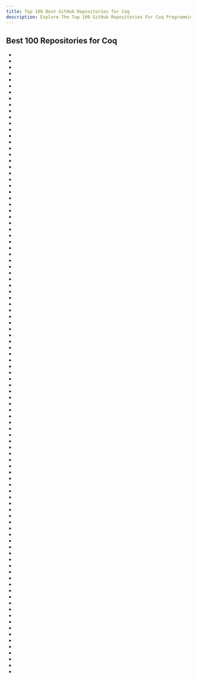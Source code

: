 ```yaml
---
title: Top 100 Best GitHub Repositories for Coq
description: Explore The Top 100 GitHub Repositories For Coq Programming Languages Listed Ranked By Most Stargazers And Forks By GitHub Community.
---
```


## Best 100 Repositories for Coq

- <Badge owner="AbsInt" repoName="CompCert" stars="https://img.shields.io/github/stars/AbsInt/CompCert?style=flat&logoSize=auto" forks="https://img.shields.io/github/forks/AbsInt/CompCert?style=flat&logoSize=auto"/>
- <Badge owner="gustavo-depaula" repoName="stalin-sort" stars="https://img.shields.io/github/stars/gustavo-depaula/stalin-sort?style=flat&logoSize=auto" forks="https://img.shields.io/github/forks/gustavo-depaula/stalin-sort?style=flat&logoSize=auto"/>
- <Badge owner="HoTT" repoName="Coq-HoTT" stars="https://img.shields.io/github/stars/HoTT/Coq-HoTT?style=flat&logoSize=auto" forks="https://img.shields.io/github/forks/HoTT/Coq-HoTT?style=flat&logoSize=auto"/>
- <Badge owner="UniMath" repoName="UniMath" stars="https://img.shields.io/github/stars/UniMath/UniMath?style=flat&logoSize=auto" forks="https://img.shields.io/github/forks/UniMath/UniMath?style=flat&logoSize=auto"/>
- <Badge owner="magmide" repoName="magmide" stars="https://img.shields.io/github/stars/magmide/magmide?style=flat&logoSize=auto" forks="https://img.shields.io/github/forks/magmide/magmide?style=flat&logoSize=auto"/>
- <Badge owner="jwiegley" repoName="category-theory" stars="https://img.shields.io/github/stars/jwiegley/category-theory?style=flat&logoSize=auto" forks="https://img.shields.io/github/forks/jwiegley/category-theory?style=flat&logoSize=auto"/>
- <Badge owner="mit-plv" repoName="fiat-crypto" stars="https://img.shields.io/github/stars/mit-plv/fiat-crypto?style=flat&logoSize=auto" forks="https://img.shields.io/github/forks/mit-plv/fiat-crypto?style=flat&logoSize=auto"/>
- <Badge owner="achlipala" repoName="frap" stars="https://img.shields.io/github/stars/achlipala/frap?style=flat&logoSize=auto" forks="https://img.shields.io/github/forks/achlipala/frap?style=flat&logoSize=auto"/>
- <Badge owner="uwplse" repoName="verdi" stars="https://img.shields.io/github/stars/uwplse/verdi?style=flat&logoSize=auto" forks="https://img.shields.io/github/forks/uwplse/verdi?style=flat&logoSize=auto"/>
- <Badge owner="math-comp" repoName="math-comp" stars="https://img.shields.io/github/stars/math-comp/math-comp?style=flat&logoSize=auto" forks="https://img.shields.io/github/forks/math-comp/math-comp?style=flat&logoSize=auto"/>
- <Badge owner="coq-community" repoName="coq-tricks" stars="https://img.shields.io/github/stars/coq-community/coq-tricks?style=flat&logoSize=auto" forks="https://img.shields.io/github/forks/coq-community/coq-tricks?style=flat&logoSize=auto"/>
- <Badge owner="riscv" repoName="sail-riscv" stars="https://img.shields.io/github/stars/riscv/sail-riscv?style=flat&logoSize=auto" forks="https://img.shields.io/github/forks/riscv/sail-riscv?style=flat&logoSize=auto"/>
- <Badge owner="PrincetonUniversity" repoName="VST" stars="https://img.shields.io/github/stars/PrincetonUniversity/VST?style=flat&logoSize=auto" forks="https://img.shields.io/github/forks/PrincetonUniversity/VST?style=flat&logoSize=auto"/>
- <Badge owner="formal-land" repoName="coq-of-rust" stars="https://img.shields.io/github/stars/formal-land/coq-of-rust?style=flat&logoSize=auto" forks="https://img.shields.io/github/forks/formal-land/coq-of-rust?style=flat&logoSize=auto"/>
- <Badge owner="princeton-vl" repoName="CoqGym" stars="https://img.shields.io/github/stars/princeton-vl/CoqGym?style=flat&logoSize=auto" forks="https://img.shields.io/github/forks/princeton-vl/CoqGym?style=flat&logoSize=auto"/>
- <Badge owner="MetaCoq" repoName="metacoq" stars="https://img.shields.io/github/stars/MetaCoq/metacoq?style=flat&logoSize=auto" forks="https://img.shields.io/github/forks/MetaCoq/metacoq?style=flat&logoSize=auto"/>
- <Badge owner="mit-plv" repoName="bedrock2" stars="https://img.shields.io/github/stars/mit-plv/bedrock2?style=flat&logoSize=auto" forks="https://img.shields.io/github/forks/mit-plv/bedrock2?style=flat&logoSize=auto"/>
- <Badge owner="stepchowfun" repoName="proofs" stars="https://img.shields.io/github/stars/stepchowfun/proofs?style=flat&logoSize=auto" forks="https://img.shields.io/github/forks/stepchowfun/proofs?style=flat&logoSize=auto"/>
- <Badge owner="antalsz" repoName="hs-to-coq" stars="https://img.shields.io/github/stars/antalsz/hs-to-coq?style=flat&logoSize=auto" forks="https://img.shields.io/github/forks/antalsz/hs-to-coq?style=flat&logoSize=auto"/>
- <Badge owner="jasmin-lang" repoName="jasmin" stars="https://img.shields.io/github/stars/jasmin-lang/jasmin?style=flat&logoSize=auto" forks="https://img.shields.io/github/forks/jasmin-lang/jasmin?style=flat&logoSize=auto"/>
- <Badge owner="QuickChick" repoName="QuickChick" stars="https://img.shields.io/github/stars/QuickChick/QuickChick?style=flat&logoSize=auto" forks="https://img.shields.io/github/forks/QuickChick/QuickChick?style=flat&logoSize=auto"/>
- <Badge owner="hacspec" repoName="hacspec" stars="https://img.shields.io/github/stars/hacspec/hacspec?style=flat&logoSize=auto" forks="https://img.shields.io/github/forks/hacspec/hacspec?style=flat&logoSize=auto"/>
- <Badge owner="UniMath" repoName="Foundations" stars="https://img.shields.io/github/stars/UniMath/Foundations?style=flat&logoSize=auto" forks="https://img.shields.io/github/forks/UniMath/Foundations?style=flat&logoSize=auto"/>
- <Badge owner="mit-pdos" repoName="fscq" stars="https://img.shields.io/github/stars/mit-pdos/fscq?style=flat&logoSize=auto" forks="https://img.shields.io/github/forks/mit-pdos/fscq?style=flat&logoSize=auto"/>
- <Badge owner="mattam82" repoName="Coq-Equations" stars="https://img.shields.io/github/stars/mattam82/Coq-Equations?style=flat&logoSize=auto" forks="https://img.shields.io/github/forks/mattam82/Coq-Equations?style=flat&logoSize=auto"/>
- <Badge owner="lulinchen" repoName="cnn_open" stars="https://img.shields.io/github/stars/lulinchen/cnn_open?style=flat&logoSize=auto" forks="https://img.shields.io/github/forks/lulinchen/cnn_open?style=flat&logoSize=auto"/>
- <Badge owner="math-comp" repoName="analysis" stars="https://img.shields.io/github/stars/math-comp/analysis?style=flat&logoSize=auto" forks="https://img.shields.io/github/forks/math-comp/analysis?style=flat&logoSize=auto"/>
- <Badge owner="DeepSpec" repoName="InteractionTrees" stars="https://img.shields.io/github/stars/DeepSpec/InteractionTrees?style=flat&logoSize=auto" forks="https://img.shields.io/github/forks/DeepSpec/InteractionTrees?style=flat&logoSize=auto"/>
- <Badge owner="sifive" repoName="Kami" stars="https://img.shields.io/github/stars/sifive/Kami?style=flat&logoSize=auto" forks="https://img.shields.io/github/forks/sifive/Kami?style=flat&logoSize=auto"/>
- <Badge owner="jscert" repoName="jscert" stars="https://img.shields.io/github/stars/jscert/jscert?style=flat&logoSize=auto" forks="https://img.shields.io/github/forks/jscert/jscert?style=flat&logoSize=auto"/>
- <Badge owner="GeoCoq" repoName="GeoCoq" stars="https://img.shields.io/github/stars/GeoCoq/GeoCoq?style=flat&logoSize=auto" forks="https://img.shields.io/github/forks/GeoCoq/GeoCoq?style=flat&logoSize=auto"/>
- <Badge owner="uwplse" repoName="verdi-raft" stars="https://img.shields.io/github/stars/uwplse/verdi-raft?style=flat&logoSize=auto" forks="https://img.shields.io/github/forks/uwplse/verdi-raft?style=flat&logoSize=auto"/>
- <Badge owner="clarus" repoName="coq-chick-blog" stars="https://img.shields.io/github/stars/clarus/coq-chick-blog?style=flat&logoSize=auto" forks="https://img.shields.io/github/forks/clarus/coq-chick-blog?style=flat&logoSize=auto"/>
- <Badge owner="jwiegley" repoName="coq-haskell" stars="https://img.shields.io/github/stars/jwiegley/coq-haskell?style=flat&logoSize=auto" forks="https://img.shields.io/github/forks/jwiegley/coq-haskell?style=flat&logoSize=auto"/>
- <Badge owner="coq-community" repoName="fourcolor" stars="https://img.shields.io/github/stars/coq-community/fourcolor?style=flat&logoSize=auto" forks="https://img.shields.io/github/forks/coq-community/fourcolor?style=flat&logoSize=auto"/>
- <Badge owner="coq-community" repoName="math-classes" stars="https://img.shields.io/github/stars/coq-community/math-classes?style=flat&logoSize=auto" forks="https://img.shields.io/github/forks/coq-community/math-classes?style=flat&logoSize=auto"/>
- <Badge owner="ilyasergey" repoName="pnp" stars="https://img.shields.io/github/stars/ilyasergey/pnp?style=flat&logoSize=auto" forks="https://img.shields.io/github/forks/ilyasergey/pnp?style=flat&logoSize=auto"/>
- <Badge owner="accordproject" repoName="ergo" stars="https://img.shields.io/github/stars/accordproject/ergo?style=flat&logoSize=auto" forks="https://img.shields.io/github/forks/accordproject/ergo?style=flat&logoSize=auto"/>
- <Badge owner="mit-pdos" repoName="perennial" stars="https://img.shields.io/github/stars/mit-pdos/perennial?style=flat&logoSize=auto" forks="https://img.shields.io/github/forks/mit-pdos/perennial?style=flat&logoSize=auto"/>
- <Badge owner="ccz181078" repoName="Coq-BB5" stars="https://img.shields.io/github/stars/ccz181078/Coq-BB5?style=flat&logoSize=auto" forks="https://img.shields.io/github/forks/ccz181078/Coq-BB5?style=flat&logoSize=auto"/>
- <Badge owner="mit-plv" repoName="fiat" stars="https://img.shields.io/github/stars/mit-plv/fiat?style=flat&logoSize=auto" forks="https://img.shields.io/github/forks/mit-plv/fiat?style=flat&logoSize=auto"/>
- <Badge owner="discus-lang" repoName="iron" stars="https://img.shields.io/github/stars/discus-lang/iron?style=flat&logoSize=auto" forks="https://img.shields.io/github/forks/discus-lang/iron?style=flat&logoSize=auto"/>
- <Badge owner="mit-plv" repoName="kami" stars="https://img.shields.io/github/stars/mit-plv/kami?style=flat&logoSize=auto" forks="https://img.shields.io/github/forks/mit-plv/kami?style=flat&logoSize=auto"/>
- <Badge owner="Lysxia" repoName="advent-of-coq-2018" stars="https://img.shields.io/github/stars/Lysxia/advent-of-coq-2018?style=flat&logoSize=auto" forks="https://img.shields.io/github/forks/Lysxia/advent-of-coq-2018?style=flat&logoSize=auto"/>
- <Badge owner="LPCIC" repoName="coq-elpi" stars="https://img.shields.io/github/stars/LPCIC/coq-elpi?style=flat&logoSize=auto" forks="https://img.shields.io/github/forks/LPCIC/coq-elpi?style=flat&logoSize=auto"/>
- <Badge owner="mit-plv" repoName="koika" stars="https://img.shields.io/github/stars/mit-plv/koika?style=flat&logoSize=auto" forks="https://img.shields.io/github/forks/mit-plv/koika?style=flat&logoSize=auto"/>
- <Badge owner="CertiCoq" repoName="certicoq" stars="https://img.shields.io/github/stars/CertiCoq/certicoq?style=flat&logoSize=auto" forks="https://img.shields.io/github/forks/CertiCoq/certicoq?style=flat&logoSize=auto"/>
- <Badge owner="ejgallego" repoName="coq-serapi" stars="https://img.shields.io/github/stars/ejgallego/coq-serapi?style=flat&logoSize=auto" forks="https://img.shields.io/github/forks/ejgallego/coq-serapi?style=flat&logoSize=auto"/>
- <Badge owner="coq-community" repoName="coq-ext-lib" stars="https://img.shields.io/github/stars/coq-community/coq-ext-lib?style=flat&logoSize=auto" forks="https://img.shields.io/github/forks/coq-community/coq-ext-lib?style=flat&logoSize=auto"/>
- <Badge owner="project-oak" repoName="silveroak" stars="https://img.shields.io/github/stars/project-oak/silveroak?style=flat&logoSize=auto" forks="https://img.shields.io/github/forks/project-oak/silveroak?style=flat&logoSize=auto"/>
- <Badge owner="verse-lab" repoName="ceramist" stars="https://img.shields.io/github/stars/verse-lab/ceramist?style=flat&logoSize=auto" forks="https://img.shields.io/github/forks/verse-lab/ceramist?style=flat&logoSize=auto"/>
- <Badge owner="AU-COBRA" repoName="ConCert" stars="https://img.shields.io/github/stars/AU-COBRA/ConCert?style=flat&logoSize=auto" forks="https://img.shields.io/github/forks/AU-COBRA/ConCert?style=flat&logoSize=auto"/>
- <Badge owner="UniMath" repoName="TypeTheory" stars="https://img.shields.io/github/stars/UniMath/TypeTheory?style=flat&logoSize=auto" forks="https://img.shields.io/github/forks/UniMath/TypeTheory?style=flat&logoSize=auto"/>
- <Badge owner="verse-lab" repoName="toychain" stars="https://img.shields.io/github/stars/verse-lab/toychain?style=flat&logoSize=auto" forks="https://img.shields.io/github/forks/verse-lab/toychain?style=flat&logoSize=auto"/>
- <Badge owner="coq-community" repoName="coq-art" stars="https://img.shields.io/github/stars/coq-community/coq-art?style=flat&logoSize=auto" forks="https://img.shields.io/github/forks/coq-community/coq-art?style=flat&logoSize=auto"/>
- <Badge owner="mit-plv" repoName="riscv-coq" stars="https://img.shields.io/github/stars/mit-plv/riscv-coq?style=flat&logoSize=auto" forks="https://img.shields.io/github/forks/mit-plv/riscv-coq?style=flat&logoSize=auto"/>
- <Badge owner="PrimeMHD" repoName="FPGA_ThreeLevelStorage" stars="https://img.shields.io/github/stars/PrimeMHD/FPGA_ThreeLevelStorage?style=flat&logoSize=auto" forks="https://img.shields.io/github/forks/PrimeMHD/FPGA_ThreeLevelStorage?style=flat&logoSize=auto"/>
- <Badge owner="uds-psl" repoName="coq-library-undecidability" stars="https://img.shields.io/github/stars/uds-psl/coq-library-undecidability?style=flat&logoSize=auto" forks="https://img.shields.io/github/forks/uds-psl/coq-library-undecidability?style=flat&logoSize=auto"/>
- <Badge owner="coq-community" repoName="corn" stars="https://img.shields.io/github/stars/coq-community/corn?style=flat&logoSize=auto" forks="https://img.shields.io/github/forks/coq-community/corn?style=flat&logoSize=auto"/>
- <Badge owner="Ptival" repoName="PeaCoq" stars="https://img.shields.io/github/stars/Ptival/PeaCoq?style=flat&logoSize=auto" forks="https://img.shields.io/github/forks/Ptival/PeaCoq?style=flat&logoSize=auto"/>
- <Badge owner="jonleivent" repoName="mindless-coding" stars="https://img.shields.io/github/stars/jonleivent/mindless-coding?style=flat&logoSize=auto" forks="https://img.shields.io/github/forks/jonleivent/mindless-coding?style=flat&logoSize=auto"/>
- <Badge owner="jwiegley" repoName="coq-pipes" stars="https://img.shields.io/github/stars/jwiegley/coq-pipes?style=flat&logoSize=auto" forks="https://img.shields.io/github/forks/jwiegley/coq-pipes?style=flat&logoSize=auto"/>
- <Badge owner="sec-bit" repoName="tokenlibs-with-proofs" stars="https://img.shields.io/github/stars/sec-bit/tokenlibs-with-proofs?style=flat&logoSize=auto" forks="https://img.shields.io/github/forks/sec-bit/tokenlibs-with-proofs?style=flat&logoSize=auto"/>
- <Badge owner="DistributedComponents" repoName="disel" stars="https://img.shields.io/github/stars/DistributedComponents/disel?style=flat&logoSize=auto" forks="https://img.shields.io/github/forks/DistributedComponents/disel?style=flat&logoSize=auto"/>
- <Badge owner="WasmCert" repoName="WasmCert-Coq" stars="https://img.shields.io/github/stars/WasmCert/WasmCert-Coq?style=flat&logoSize=auto" forks="https://img.shields.io/github/forks/WasmCert/WasmCert-Coq?style=flat&logoSize=auto"/>
- <Badge owner="amintimany" repoName="Categories" stars="https://img.shields.io/github/stars/amintimany/Categories?style=flat&logoSize=auto" forks="https://img.shields.io/github/forks/amintimany/Categories?style=flat&logoSize=auto"/>
- <Badge owner="clarus" repoName="falso" stars="https://img.shields.io/github/stars/clarus/falso?style=flat&logoSize=auto" forks="https://img.shields.io/github/forks/clarus/falso?style=flat&logoSize=auto"/>
- <Badge owner="inQWIRE" repoName="QWIRE" stars="https://img.shields.io/github/stars/inQWIRE/QWIRE?style=flat&logoSize=auto" forks="https://img.shields.io/github/forks/inQWIRE/QWIRE?style=flat&logoSize=auto"/>
- <Badge owner="TheoWinterhalter" repoName="formal-type-theory" stars="https://img.shields.io/github/stars/TheoWinterhalter/formal-type-theory?style=flat&logoSize=auto" forks="https://img.shields.io/github/forks/TheoWinterhalter/formal-type-theory?style=flat&logoSize=auto"/>
- <Badge owner="robbertkrebbers" repoName="ch2o" stars="https://img.shields.io/github/stars/robbertkrebbers/ch2o?style=flat&logoSize=auto" forks="https://img.shields.io/github/forks/robbertkrebbers/ch2o?style=flat&logoSize=auto"/>
- <Badge owner="ymherklotz" repoName="vericert" stars="https://img.shields.io/github/stars/ymherklotz/vericert?style=flat&logoSize=auto" forks="https://img.shields.io/github/forks/ymherklotz/vericert?style=flat&logoSize=auto"/>
- <Badge owner="TiarkRompf" repoName="collapsing-towers" stars="https://img.shields.io/github/stars/TiarkRompf/collapsing-towers?style=flat&logoSize=auto" forks="https://img.shields.io/github/forks/TiarkRompf/collapsing-towers?style=flat&logoSize=auto"/>
- <Badge owner="coq-community" repoName="coq-dpdgraph" stars="https://img.shields.io/github/stars/coq-community/coq-dpdgraph?style=flat&logoSize=auto" forks="https://img.shields.io/github/forks/coq-community/coq-dpdgraph?style=flat&logoSize=auto"/>
- <Badge owner="DeepSpec" repoName="dsss17" stars="https://img.shields.io/github/stars/DeepSpec/dsss17?style=flat&logoSize=auto" forks="https://img.shields.io/github/forks/DeepSpec/dsss17?style=flat&logoSize=auto"/>
- <Badge owner="coq-concurrency" repoName="pluto" stars="https://img.shields.io/github/stars/coq-concurrency/pluto?style=flat&logoSize=auto" forks="https://img.shields.io/github/forks/coq-concurrency/pluto?style=flat&logoSize=auto"/>
- <Badge owner="TiarkRompf" repoName="minidot" stars="https://img.shields.io/github/stars/TiarkRompf/minidot?style=flat&logoSize=auto" forks="https://img.shields.io/github/forks/TiarkRompf/minidot?style=flat&logoSize=auto"/>
- <Badge owner="uds-psl" repoName="MPCTT" stars="https://img.shields.io/github/stars/uds-psl/MPCTT?style=flat&logoSize=auto" forks="https://img.shields.io/github/forks/uds-psl/MPCTT?style=flat&logoSize=auto"/>
- <Badge owner="inQWIRE" repoName="SQIR" stars="https://img.shields.io/github/stars/inQWIRE/SQIR?style=flat&logoSize=auto" forks="https://img.shields.io/github/forks/inQWIRE/SQIR?style=flat&logoSize=auto"/>
- <Badge owner="pi8027" repoName="lambda-calculus" stars="https://img.shields.io/github/stars/pi8027/lambda-calculus?style=flat&logoSize=auto" forks="https://img.shields.io/github/forks/pi8027/lambda-calculus?style=flat&logoSize=auto"/>
- <Badge owner="plclub" repoName="hs-to-coq" stars="https://img.shields.io/github/stars/plclub/hs-to-coq?style=flat&logoSize=auto" forks="https://img.shields.io/github/forks/plclub/hs-to-coq?style=flat&logoSize=auto"/>
- <Badge owner="UniMath" repoName="Schools" stars="https://img.shields.io/github/stars/UniMath/Schools?style=flat&logoSize=auto" forks="https://img.shields.io/github/forks/UniMath/Schools?style=flat&logoSize=auto"/>
- <Badge owner="gtjennings1" repoName="UPDuino_v2_0" stars="https://img.shields.io/github/stars/gtjennings1/UPDuino_v2_0?style=flat&logoSize=auto" forks="https://img.shields.io/github/forks/gtjennings1/UPDuino_v2_0?style=flat&logoSize=auto"/>
- <Badge owner="plclub" repoName="metalib" stars="https://img.shields.io/github/stars/plclub/metalib?style=flat&logoSize=auto" forks="https://img.shields.io/github/forks/plclub/metalib?style=flat&logoSize=auto"/>
- <Badge owner="sfja" repoName="sfja" stars="https://img.shields.io/github/stars/sfja/sfja?style=flat&logoSize=auto" forks="https://img.shields.io/github/forks/sfja/sfja?style=flat&logoSize=auto"/>
- <Badge owner="ml4tp" repoName="gamepad" stars="https://img.shields.io/github/stars/ml4tp/gamepad?style=flat&logoSize=auto" forks="https://img.shields.io/github/forks/ml4tp/gamepad?style=flat&logoSize=auto"/>
- <Badge owner="bedrocksystems" repoName="BRiCk" stars="https://img.shields.io/github/stars/bedrocksystems/BRiCk?style=flat&logoSize=auto" forks="https://img.shields.io/github/forks/bedrocksystems/BRiCk?style=flat&logoSize=auto"/>
- <Badge owner="imdea-software" repoName="htt" stars="https://img.shields.io/github/stars/imdea-software/htt?style=flat&logoSize=auto" forks="https://img.shields.io/github/forks/imdea-software/htt?style=flat&logoSize=auto"/>
- <Badge owner="affeldt-aist" repoName="monae" stars="https://img.shields.io/github/stars/affeldt-aist/monae?style=flat&logoSize=auto" forks="https://img.shields.io/github/forks/affeldt-aist/monae?style=flat&logoSize=auto"/>
- <Badge owner="coq-community" repoName="hydra-battles" stars="https://img.shields.io/github/stars/coq-community/hydra-battles?style=flat&logoSize=auto" forks="https://img.shields.io/github/forks/coq-community/hydra-battles?style=flat&logoSize=auto"/>
- <Badge owner="coq-community" repoName="coqeal" stars="https://img.shields.io/github/stars/coq-community/coqeal?style=flat&logoSize=auto" forks="https://img.shields.io/github/forks/coq-community/coqeal?style=flat&logoSize=auto"/>
- <Badge owner="IBM" repoName="FormalML" stars="https://img.shields.io/github/stars/IBM/FormalML?style=flat&logoSize=auto" forks="https://img.shields.io/github/forks/IBM/FormalML?style=flat&logoSize=auto"/>
- <Badge owner="coq-contribs" repoName="coq-in-coq" stars="https://img.shields.io/github/stars/coq-contribs/coq-in-coq?style=flat&logoSize=auto" forks="https://img.shields.io/github/forks/coq-contribs/coq-in-coq?style=flat&logoSize=auto"/>
- <Badge owner="sweirich" repoName="corespec" stars="https://img.shields.io/github/stars/sweirich/corespec?style=flat&logoSize=auto" forks="https://img.shields.io/github/forks/sweirich/corespec?style=flat&logoSize=auto"/>
- <Badge owner="coq-io" repoName="io" stars="https://img.shields.io/github/stars/coq-io/io?style=flat&logoSize=auto" forks="https://img.shields.io/github/forks/coq-io/io?style=flat&logoSize=auto"/>
- <Badge owner="affeldt-aist" repoName="infotheo" stars="https://img.shields.io/github/stars/affeldt-aist/infotheo?style=flat&logoSize=auto" forks="https://img.shields.io/github/forks/affeldt-aist/infotheo?style=flat&logoSize=auto"/>
- <Badge owner="xavierleroy" repoName="cdf-mech-sem" stars="https://img.shields.io/github/stars/xavierleroy/cdf-mech-sem?style=flat&logoSize=auto" forks="https://img.shields.io/github/forks/xavierleroy/cdf-mech-sem?style=flat&logoSize=auto"/>
- <Badge owner="TiarkRompf" repoName="scala-escape" stars="https://img.shields.io/github/stars/TiarkRompf/scala-escape?style=flat&logoSize=auto" forks="https://img.shields.io/github/forks/TiarkRompf/scala-escape?style=flat&logoSize=auto"/>
- <Badge owner="samuelgruetter" repoName="dot-calculus" stars="https://img.shields.io/github/stars/samuelgruetter/dot-calculus?style=flat&logoSize=auto" forks="https://img.shields.io/github/forks/samuelgruetter/dot-calculus?style=flat&logoSize=auto"/>
- <Badge owner="codyroux" repoName="name-the-biggest-number" stars="https://img.shields.io/github/stars/codyroux/name-the-biggest-number?style=flat&logoSize=auto" forks="https://img.shields.io/github/forks/codyroux/name-the-biggest-number?style=flat&logoSize=auto"/>
- <Badge owner="choukh" repoName="Set-Theory" stars="https://img.shields.io/github/stars/choukh/Set-Theory?style=flat&logoSize=auto" forks="https://img.shields.io/github/forks/choukh/Set-Theory?style=flat&logoSize=auto"/>
